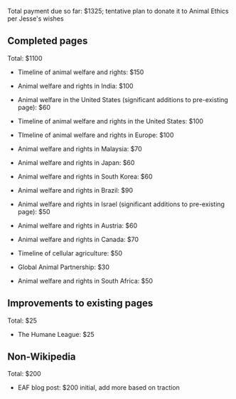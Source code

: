 Total payment due so far: $1325; tentative plan to donate it to Animal Ethics per Jesse's wishes

== Completed pages ==

Total: $1100

* Timeline of animal welfare and rights: $150

* Animal welfare and rights in India: $100

* Animal welfare in the United States (significant additions to pre-existing page): $60

* Timeline of animal welfare and rights in the United States: $100

* TImeline of animal welfare and rights in Europe: $100

* Animal welfare and rights in Malaysia: $70

* Animal welfare and rights in Japan: $60

* Animal welfare and rights in South Korea: $60

* Animal welfare and rights in Brazil: $90

* Animal welfare and rights in Israel (significant additions to pre-existing page): $50

* Animal welfare and rights in Austria: $60

* Animal welfare and rights in Canada: $70

* Timeline of cellular agriculture: $50

* Global Animal Partnership: $30

* Animal welfare and rights in South Africa: $50

== Improvements to existing pages ==

Total: $25

* The Humane League: $25

== Non-Wikipedia ==

Total: $200

* EAF blog post: $200 initial, add more based on traction